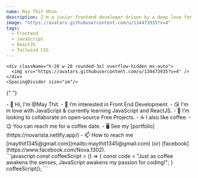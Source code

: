 ```yaml
---
name: May Thit Htun
description: I'm a junior frontend developer driven by a deep love for JavaScript!!.
image: "https://avatars.githubusercontent.com/u/134473935?v=4"
tags:
  - Frontend
  - JavaScript
  - ReactJS
  - Tailwind CSS
---
```



    <div className="h-28 w-28 rounded-3xl overflow-hidden mx-auto">
      <img src="https://avatars.githubusercontent.com/u/134473935?v=4" />
    </div>
    <SpacingDivider size="sm"/>

{" "}

<div class="relative mt-5 lg:mt-0  max-w-[800px] mx-auto">
  <ContriSquareBox>
    - 👋 Hi, I’m @May Thit. 
    - 👀 I’m interested in Front End Development. 
    - 😘 I'm in love with JavaScript & currently learning JavaScript and ReactJS. 
    - 💞️ I’m looking to collaborate on open-source Free Projects.
    - ☕ I also like coffee.
    - 😉 You can reach me for a coffee date.
    - 🖥️ See my [portfolio](https://novarista.netlify.app/) 
    - 📫 How to reach me [maythit1345@gmail.com](mailto:maythit1345@gmail.com) (or) [facebook](https://www.facebook.com/Nova.1302).
    <div>
    ```javascript
      const coffeeScript = () => {
        const code = "Just as coffee awakens the senses, JavaScript awakens my passion for coding!";
      }
      coffeeScript();
    ```
    </div>   
  </ContriSquareBox>

</div>
